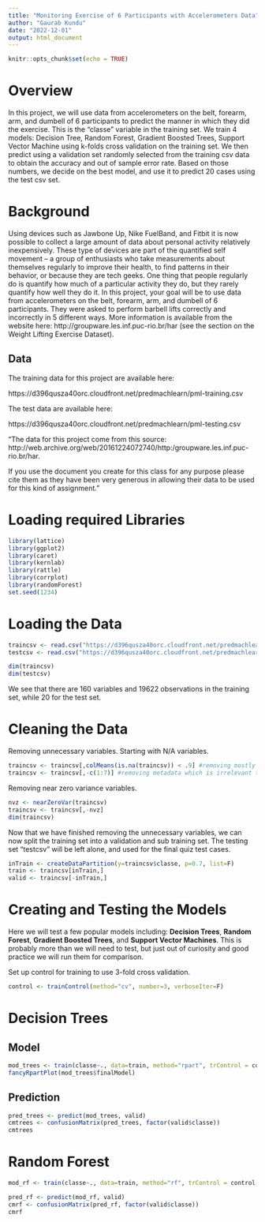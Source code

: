 ```yaml
---
title: "Monitoring Exercise of 6 Participants with Accelerometers Data"
author: "Gaurab Kundu"
date: "2022-12-01"
output: html_document
---
```


```r
knitr::opts_chunk$set(echo = TRUE)
```

# Overview

In this project, we will use data from accelerometers on the belt, forearm, arm, and dumbell of 6 participants to predict the manner in which they did the exercise. This is the “classe” variable in the training set. We train 4 models: Decision Tree, Random Forest, Gradient Boosted Trees, Support Vector Machine using k-folds cross validation on the training set. We then predict using a validation set randomly selected from the training csv data to obtain the accuracy and out of sample error rate. Based on those numbers, we decide on the best model, and use it to predict 20 cases using the test csv set. 


# Background

Using devices such as Jawbone Up, Nike FuelBand, and Fitbit it is now possible to collect a large amount of data about personal activity relatively inexpensively. These type of devices are part of the quantified self movement – a group of enthusiasts who take measurements about themselves regularly to improve their health, to find patterns in their behavior, or because they are tech geeks. One thing that people regularly do is quantify how much of a particular activity they do, but they rarely quantify how well they do it. In this project, your goal will be to use data from accelerometers on the belt, forearm, arm, and dumbell of 6 participants. They were asked to perform barbell lifts correctly and incorrectly in 5 different ways. More information is available from the website here: http://groupware.les.inf.puc-rio.br/har (see the section on the Weight Lifting Exercise Dataset). 

## Data

The training data for this project are available here: 

https://d396qusza40orc.cloudfront.net/predmachlearn/pml-training.csv

The test data are available here:

https://d396qusza40orc.cloudfront.net/predmachlearn/pml-testing.csv

"The data for this project come from this source: http://web.archive.org/web/20161224072740/http:/groupware.les.inf.puc-rio.br/har. 

If you use the document you create for this class for any purpose please cite them as they have been very generous in allowing their data to be used for this kind of assignment."

# Loading required Libraries

```r
library(lattice)
library(ggplot2)
library(caret)
library(kernlab)
library(rattle)
library(corrplot)
library(randomForest)
set.seed(1234)
```

# Loading the Data

```r
traincsv <- read.csv("https://d396qusza40orc.cloudfront.net/predmachlearn/pml-training.csv")
testcsv <- read.csv("https://d396qusza40orc.cloudfront.net/predmachlearn/pml-testing.csv")

dim(traincsv)
dim(testcsv)
```

We see that there are 160 variables and 19622 observations in the training set, while 20 for the test set.

# Cleaning the Data

Removing unnecessary variables. Starting with N/A variables.

```r
traincsv <- traincsv[,colMeans(is.na(traincsv)) < .9] #removing mostly NA columns.
traincsv <- traincsv[,-c(1:7)] #removing metadata which is irrelevant to the outcome.
```

Removing near zero variance variables.

```r
nvz <- nearZeroVar(traincsv)
traincsv <- traincsv[,-nvz]
dim(traincsv)
```

Now that we have finished removing the unnecessary variables, we can now split the training set into a validation and sub training set. The testing set “testcsv” will be left alone, and used for the final quiz test cases.

```r
inTrain <- createDataPartition(y=traincsv$classe, p=0.7, list=F)
train <- traincsv[inTrain,]
valid <- traincsv[-inTrain,]
```

# Creating and Testing the Models

Here we will test a few popular models including: <b>Decision Trees</b>, <b>Random Forest</b>, <b>Gradient Boosted Trees</b>, and <b>Support Vector Machines</b>. This is probably more than we will need to test, but just out of curiosity and good practice we will run them for comparison.

Set up control for training to use 3-fold cross validation.

```r
control <- trainControl(method="cv", number=3, verboseIter=F)
```

# Decision Trees

## Model

```r
mod_trees <- train(classe~., data=train, method="rpart", trControl = control, tuneLength = 5)
fancyRpartPlot(mod_trees$finalModel)
```

## Prediction

```r
pred_trees <- predict(mod_trees, valid)
cmtrees <- confusionMatrix(pred_trees, factor(valid$classe))
cmtrees
```

# Random Forest

```r
mod_rf <- train(classe~., data=train, method="rf", trControl = control, tuneLength = 5)

pred_rf <- predict(mod_rf, valid)
cmrf <- confusionMatrix(pred_rf, factor(valid$classe))
cmrf
```

